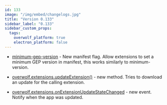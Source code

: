 ```yaml
---
id: 133
image: "/img/embed/changelogs.jpg"
title: "Version 0.133"
sidebar_label: "0.133"
sidebar_custom_props:
  tags:
    overwolf_platform: true
    electron_platform: false
---
```


* [minimum-gep-version](/api/manifest#meta-minimum-gep) - New manifest flag. Allow extensions to set a minimum GEP version in manifest, this works similarly to minimum-version.

* [overwolf.extensions.updateExtension()](/api/extensions#updateextensioncallback) - new method. Tries to download an update for the calling extension.

* [overwolf.extensions.onExtensionUpdateStateChanged](/api/extensions#onextensionupdatestatechanged) - new event. Notify when the app was updated.

